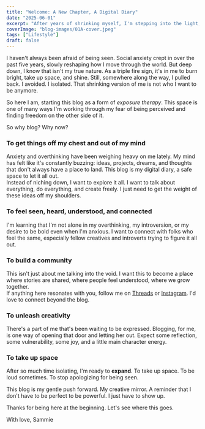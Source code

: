```yaml
---
title: "Welcome: A New Chapter, A Digital Diary"
date: "2025-06-01"
excerpt: "After years of shrinking myself, I'm stepping into the light, one blog post at a time. Here's to exposure therapy, creative release, and claiming space."
coverImage: "blog-images/01A-cover.jpeg"
tags: ["Lifestyle"]
draft: false
---
```


I haven't always been afraid of being seen. Social anxiety crept in over the past five years, slowly reshaping how I move through the world. But deep down, I know that isn't my true nature. As a triple fire sign, it's in me to burn bright, take up space, and shine. Still, somewhere along the way, I pulled back. I avoided. I isolated. That shrinking version of me is not who I want to be anymore.

So here I am, starting this blog as a form of *exposure therapy*. This space is one of many ways I'm working through my fear of being perceived and finding freedom on the other side of it.

So why blog? Why now?

### To get things off my chest and out of my mind

Anxiety and overthinking have been weighing heavy on me lately. My mind has felt like it's constantly buzzing: ideas, projects, dreams, and thoughts that don't always have a place to land. This blog is my digital diary, a safe space to let it all out.  
Instead of niching down, I want to explore it all. I want to talk about everything, do everything, and create freely. I just need to get the weight of these ideas off my shoulders.

### To feel seen, heard, understood, and connected

I'm learning that I'm not alone in my overthinking, my introversion, or my desire to be bold even when I'm anxious. I want to connect with folks who feel the same, especially fellow creatives and introverts trying to figure it all out.

### To build a community

This isn't just about me talking into the void. I want this to become a place where stories are shared, where people feel understood, where we grow together.  
If anything here resonates with you, follow me on [Threads](https://www.threads.net/@aka.jimena) or [Instagram](https://www.instagram.com/aka.jimena). I'd love to connect beyond the blog.

### To unleash creativity

There's a part of me that's been waiting to be expressed. Blogging, for me, is one way of opening that door and letting her out. Expect some reflection, some vulnerability, some joy, and a little main character energy.

### To take up space

After so much time isolating, I'm ready to **expand**. To take up space. To be loud sometimes. To stop apologizing for being seen.

This blog is my gentle push forward. My creative mirror. A reminder that I don't have to be perfect to be powerful. I just have to show up.

Thanks for being here at the beginning. Let's see where this goes.

With love,
<Signature>
  Sammie
</Signature>